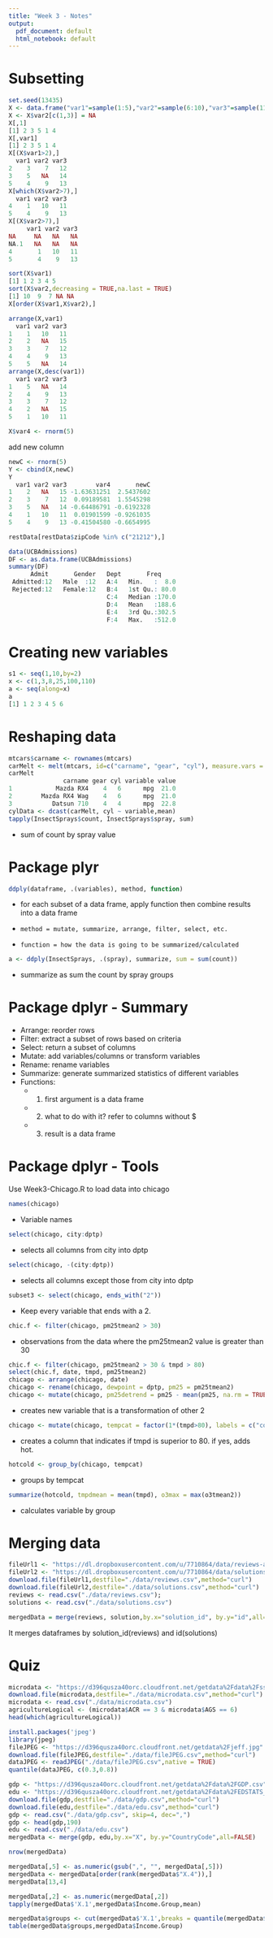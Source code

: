 ```yaml
---
title: "Week 3 - Notes"
output:
  pdf_document: default
  html_notebook: default
---
```


# Subsetting

```r
set.seed(13435)
X <- data.frame("var1"=sample(1:5),"var2"=sample(6:10),"var3"=sample(11:15))
X <- X$var2[c(1,3)] = NA
X[,1]
[1] 2 3 5 1 4
X[,var1]
[1] 2 3 5 1 4
X[(X$var1>2),]
  var1 var2 var3
2    3    7   12
3    5   NA   14
5    4    9   13
X[which(X$var2>7),]
  var1 var2 var3
4    1   10   11
5    4    9   13
X[(X$var2>7),]
     var1 var2 var3
NA     NA   NA   NA
NA.1   NA   NA   NA
4       1   10   11
5       4    9   13
```

```r
sort(X$var1)
[1] 1 2 3 4 5
sort(X$var2,decreasing = TRUE,na.last = TRUE)
[1] 10  9  7 NA NA
X[order(X$var1,X$var2),]
```

```r
arrange(X,var1)
  var1 var2 var3
1    1   10   11
2    2   NA   15
3    3    7   12
4    4    9   13
5    5   NA   14
arrange(X,desc(var1))
  var1 var2 var3
1    5   NA   14
2    4    9   13
3    3    7   12
4    2   NA   15
5    1   10   11
```

```r
X$var4 <- rnorm(5) 
```
add new column

```r
newC <- rnorm(5)
Y <- cbind(X,newC)
Y
  var1 var2 var3        var4       newC
1    2   NA   15 -1.63631251  2.5437602
2    3    7   12  0.09189581  1.5545298
3    5   NA   14 -0.64486791 -0.6192328
4    1   10   11  0.01901599 -0.9261035
5    4    9   13 -0.41504580 -0.6654995
```

```r
restData[restData$zipCode %in% c("21212"),]
```

```r
data(UCBAdmissions)
DF <- as.data.frame(UCBAdmissions)
summary(DF)
      Admit       Gender   Dept       Freq      
 Admitted:12   Male  :12   A:4   Min.   :  8.0  
 Rejected:12   Female:12   B:4   1st Qu.: 80.0  
                           C:4   Median :170.0  
                           D:4   Mean   :188.6  
                           E:4   3rd Qu.:302.5  
                           F:4   Max.   :512.0  
```
# Creating new variables

```r
s1 <- seq(1,10,by=2)
x <- c(1,3,8,25,100,110)
a <- seq(along=x)
a
[1] 1 2 3 4 5 6
```

# Reshaping data

```r
mtcars$carname <- rownames(mtcars)
carMelt <- melt(mtcars, id=c("carname", "gear", "cyl"), measure.vars = c("mpg", "hp"))
carMelt
               carname gear cyl variable value
1            Mazda RX4    4   6      mpg  21.0
2        Mazda RX4 Wag    4   6      mpg  21.0
3           Datsun 710    4   4      mpg  22.8
cylData <- dcast(carMelt, cyl ~ variable,mean)
tapply(InsectSprays$count, InsectSprays$spray, sum) 
```
- sum of count by spray value


# Package plyr

```r
ddply(dataframe, .(variables), method, function)
```

- for each subset of a data frame, apply function then combine results into a data frame
-     method = mutate, summarize, arrange, filter, select, etc.
-     function = how the data is going to be summarized/calculated

```r
a <- ddply(InsectSprays, .(spray), summarize, sum = sum(count))
```

- summarize as sum the count by spray groups

# Package dplyr - Summary

- Arrange: reorder rows 
- Filter: extract a subset of rows based on criteria
- Select: return a subset of columns
- Mutate: add variables/columns or transform variables
- Rename: rename variables
- Summarize: generate summarized statistics of different variables
- Functions:
  - 1) first argument is a data frame
  - 2) what to do with it? refer to columns without $
  - 3) result is a data frame
  
# Package dplyr - Tools

Use Week3-Chicago.R to load data into chicago

```r
names(chicago)
```
- Variable names
```r
select(chicago, city:dptp)
```
- selects all columns from city into dptp
```r
select(chicago, -(city:dptp))
```
- selects all columns except those from city into dptp

```r
subset3 <- select(chicago, ends_with("2"))
```
- Keep every variable that ends with a 2.
```r
chic.f <- filter(chicago, pm25tmean2 > 30)
```
- observations from the data where the pm25tmean2 value is greater than 30

```r
chic.f <- filter(chicago, pm25tmean2 > 30 & tmpd > 80)
select(chic.f, date, tmpd, pm25tmean2)
chicago <- arrange(chicago, date)
chicago <- rename(chicago, dewpoint = dptp, pm25 = pm25tmean2)
chicago <- mutate(chicago, pm25detrend = pm25 - mean(pm25, na.rm = TRUE)) 
```
- creates new variable that is a transformation of other 2

```r
chicago <- mutate(chicago, tempcat = factor(1*(tmpd>80), labels = c("cold","hot")))
```
- creates a column that indicates if tmpd is superior to 80. if yes, adds hot.
```r
hotcold <- group_by(chicago, tempcat)
```
- groups by tempcat
```r
summarize(hotcold, tmpdmean = mean(tmpd), o3max = max(o3tmean2))
```
- calculates variable by group

# Merging data

```r
fileUrl1 <- "https://dl.dropboxusercontent.com/u/7710864/data/reviews-apr29.csv"
fileUrl2 <- "https://dl.dropboxusercontent.com/u/7710864/data/solutions-apr29.csv"
download.file(fileUrl1,destfile="./data/reviews.csv",method="curl")
download.file(fileUrl2,destfile="./data/solutions.csv",method="curl")
reviews <- read.csv("./data/reviews.csv"); 
solutions <- read.csv("./data/solutions.csv")

```

```r
mergedData = merge(reviews, solution,by.x="solution_id", by.y="id",all=TRUE)

```
It merges dataframes by solution_id(reviews) and id(solutions)

# Quiz

```r
microdata <- "https://d396qusza40orc.cloudfront.net/getdata%2Fdata%2Fss06hid.csv"
download.file(microdata,destfile="./data/microdata.csv",method="curl")
microdata <- read.csv("./data/microdata.csv")
agricultureLogical <- (microdata$ACR == 3 & microdata$AGS == 6)
head(which(agricultureLogical))
```


```r
install.packages('jpeg')
library(jpeg)
fileJPEG <- "https://d396qusza40orc.cloudfront.net/getdata%2Fjeff.jpg"
download.file(fileJPEG,destfile="./data/fileJPEG.csv",method="curl")
dataJPEG <- readJPEG("./data/fileJPEG.csv",native = TRUE)
quantile(dataJPEG, c(0.3,0.8))
```


```r
gdp <- "https://d396qusza40orc.cloudfront.net/getdata%2Fdata%2FGDP.csv"
edu <- "https://d396qusza40orc.cloudfront.net/getdata%2Fdata%2FEDSTATS_Country.csv"
download.file(gdp,destfile="./data/gdp.csv",method="curl")
download.file(edu,destfile="./data/edu.csv",method="curl")
gdp <- read.csv("./data/gdp.csv", skip=4, dec=",")
gdp <- head(gdp,190)
edu <- read.csv("./data/edu.csv")
mergedData <- merge(gdp, edu,by.x="X", by.y="CountryCode",all=FALSE)
```


```r
nrow(mergedData)

mergedData[,5] <- as.numeric(gsub(",", "", mergedData[,5]))
mergedData <- mergedData[order(rank(mergedData$"X.4")),]
mergedData[13,4]
```


```r


mergedData[,2] <- as.numeric(mergedData[,2])
tapply(mergedData$'X.1',mergedData$Income.Group,mean)
```


```r
mergedData$groups <- cut(mergedData$'X.1',breaks = quantile(mergedData$'X.1',c(0,0.2,0.4,0.6,0.8,1)))
table(mergedData$groups,mergedData$Income.Group)
```



